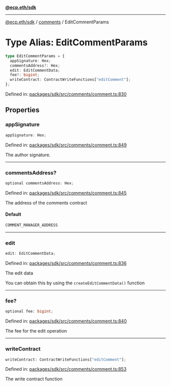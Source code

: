 [**@ecp.eth/sdk**](../../index.mdx)

***

[@ecp.eth/sdk](/sdk-reference/index.mdx) / [comments](/sdk-reference/comments/index.mdx) / EditCommentParams

# Type Alias: EditCommentParams

```ts
type EditCommentParams = {
  appSignature: Hex;
  commentsAddress?: Hex;
  edit: EditCommentData;
  fee?: bigint;
  writeContract: ContractWriteFunctions["editComment"];
};
```

Defined in: [packages/sdk/src/comments/comment.ts:830](https://github.com/ecp-eth/comments-monorepo/blob/main/packages/sdk/src/comments/comment.ts#L830)

## Properties

### appSignature

```ts
appSignature: Hex;
```

Defined in: [packages/sdk/src/comments/comment.ts:849](https://github.com/ecp-eth/comments-monorepo/blob/main/packages/sdk/src/comments/comment.ts#L849)

The author signature.

***

### commentsAddress?

```ts
optional commentsAddress: Hex;
```

Defined in: [packages/sdk/src/comments/comment.ts:845](https://github.com/ecp-eth/comments-monorepo/blob/main/packages/sdk/src/comments/comment.ts#L845)

The address of the comments contract

#### Default

```ts
COMMENT_MANAGER_ADDRESS
```

***

### edit

```ts
edit: EditCommentData;
```

Defined in: [packages/sdk/src/comments/comment.ts:836](https://github.com/ecp-eth/comments-monorepo/blob/main/packages/sdk/src/comments/comment.ts#L836)

The edit data

You can obtain this by using the `createEditCommentData()` function

***

### fee?

```ts
optional fee: bigint;
```

Defined in: [packages/sdk/src/comments/comment.ts:840](https://github.com/ecp-eth/comments-monorepo/blob/main/packages/sdk/src/comments/comment.ts#L840)

The fee for the edit operation

***

### writeContract

```ts
writeContract: ContractWriteFunctions["editComment"];
```

Defined in: [packages/sdk/src/comments/comment.ts:853](https://github.com/ecp-eth/comments-monorepo/blob/main/packages/sdk/src/comments/comment.ts#L853)

The write contract function
